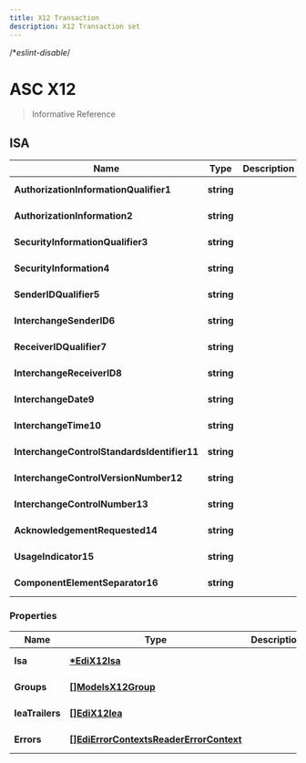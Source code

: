```yaml
---
title: X12 Transaction
description: X12 Transaction set
---
```

/**eslint-disable*/
<!-- SPDX-License-Identifier: Apache-2.0
SPDXVersion: SPDX-2.2
SPDX-FileCopyrightText: Copyright 2020 FreightTrust and Clearing Corporation -->

# ASC X12

> Informative Reference

## ISA

| Name                                        | Type       | Description | Notes                      |
| ------------------------------------------- | ---------- | ----------- | -------------------------- |
| **AuthorizationInformationQualifier1**      | **string** |             | [schema] [trading_channel] |
| **AuthorizationInformation2**               | **string** |             | [schema] [trading_channel] |
| **SecurityInformationQualifier3**           | **string** |             | [schema] [trading_channel] |
| **SecurityInformation4**                    | **string** |             | [schema] [trading_channel] |
| **SenderIDQualifier5**                      | **string** |             | [schema] [trading_channel] |
| **InterchangeSenderID6**                    | **string** |             | [schema] [trading_channel] |
| **ReceiverIDQualifier7**                    | **string** |             | [schema] [trading_channel] |
| **InterchangeReceiverID8**                  | **string** |             | [schema] [trading_channel] |
| **InterchangeDate9**                        | **string** |             | [schema] [trading_channel] |
| **InterchangeTime10**                       | **string** |             | [schema] [trading_channel] |
| **InterchangeControlStandardsIdentifier11** | **string** |             | [schema] [trading_channel] |
| **InterchangeControlVersionNumber12**       | **string** |             | [schema] [trading_channel] |
| **InterchangeControlNumber13**              | **string** |             | [schema] [trading_channel] |
| **AcknowledgementRequested14**              | **string** |             | [schema] [trading_channel] |
| **UsageIndicator15**                        | **string** |             | [schema] [trading_channel] |
| **ComponentElementSeparator16**             | **string** |             | [schema] [trading_channel] |

### Properties

| Name            | Type                                                                                | Description | Notes                      |
| --------------- | ----------------------------------------------------------------------------------- | ----------- | -------------------------- |
| **Isa**         | [**\*EdiX12Isa**](Edi.X12.ISA.md)                                                   |             | [schema] [trading_channel] |
| **Groups**      | [**[]ModelsX12Group**](Edi.Web.Api.Models.X12Group.md)                              |             | [schema] [trading_channel] |
| **IeaTrailers** | [**[]EdiX12Iea**](Edi.X12.IEA.md)                                                   |             | [schema] [trading_channel] |
| **Errors**      | [**[]EdiErrorContextsReaderErrorContext**](Edi.ErrorContexts.ReaderErrorContext.md) |             | [schema] [trading_channel] |
